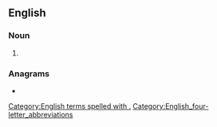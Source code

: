 {{also|gram|Gram|grām|gräm|-gram|'gram}}
==English==

===Noun===
{{en-noun|-}}

# {{abbreviation of|en|grammar}}

===Anagrams===
* {{anagrams|en|a=agmr|MAgr|marg}}

[[Category:English terms spelled with .]]
[[Category:English_four-letter_abbreviations]]